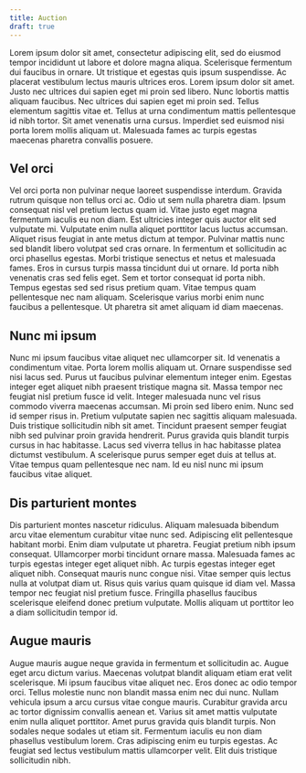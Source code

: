 ```yaml
---
title: Auction
draft: true
---
```


Lorem ipsum dolor sit amet, consectetur adipiscing elit, sed do eiusmod tempor incididunt ut labore et dolore magna aliqua. Scelerisque fermentum dui faucibus in ornare. Ut tristique et egestas quis ipsum suspendisse. Ac placerat vestibulum lectus mauris ultrices eros. Lorem ipsum dolor sit amet. Justo nec ultrices dui sapien eget mi proin sed libero. Nunc lobortis mattis aliquam faucibus. Nec ultrices dui sapien eget mi proin sed. Tellus elementum sagittis vitae et. Tellus at urna condimentum mattis pellentesque id nibh tortor. Sit amet venenatis urna cursus. Imperdiet sed euismod nisi porta lorem mollis aliquam ut. Malesuada fames ac turpis egestas maecenas pharetra convallis posuere.

## Vel orci

Vel orci porta non pulvinar neque laoreet suspendisse interdum. Gravida rutrum quisque non tellus orci ac. Odio ut sem nulla pharetra diam. Ipsum consequat nisl vel pretium lectus quam id. Vitae justo eget magna fermentum iaculis eu non diam. Est ultricies integer quis auctor elit sed vulputate mi. Vulputate enim nulla aliquet porttitor lacus luctus accumsan. Aliquet risus feugiat in ante metus dictum at tempor. Pulvinar mattis nunc sed blandit libero volutpat sed cras ornare. In fermentum et sollicitudin ac orci phasellus egestas. Morbi tristique senectus et netus et malesuada fames. Eros in cursus turpis massa tincidunt dui ut ornare. Id porta nibh venenatis cras sed felis eget. Sem et tortor consequat id porta nibh. Tempus egestas sed sed risus pretium quam. Vitae tempus quam pellentesque nec nam aliquam. Scelerisque varius morbi enim nunc faucibus a pellentesque. Ut pharetra sit amet aliquam id diam maecenas.

## Nunc mi ipsum

Nunc mi ipsum faucibus vitae aliquet nec ullamcorper sit. Id venenatis a condimentum vitae. Porta lorem mollis aliquam ut. Ornare suspendisse sed nisi lacus sed. Purus ut faucibus pulvinar elementum integer enim. Egestas integer eget aliquet nibh praesent tristique magna sit. Massa tempor nec feugiat nisl pretium fusce id velit. Integer malesuada nunc vel risus commodo viverra maecenas accumsan. Mi proin sed libero enim. Nunc sed id semper risus in. Pretium vulputate sapien nec sagittis aliquam malesuada. Duis tristique sollicitudin nibh sit amet. Tincidunt praesent semper feugiat nibh sed pulvinar proin gravida hendrerit. Purus gravida quis blandit turpis cursus in hac habitasse. Lacus sed viverra tellus in hac habitasse platea dictumst vestibulum. A scelerisque purus semper eget duis at tellus at. Vitae tempus quam pellentesque nec nam. Id eu nisl nunc mi ipsum faucibus vitae aliquet.

## Dis parturient montes

Dis parturient montes nascetur ridiculus. Aliquam malesuada bibendum arcu vitae elementum curabitur vitae nunc sed. Adipiscing elit pellentesque habitant morbi. Enim diam vulputate ut pharetra. Feugiat pretium nibh ipsum consequat. Ullamcorper morbi tincidunt ornare massa. Malesuada fames ac turpis egestas integer eget aliquet nibh. Ac turpis egestas integer eget aliquet nibh. Consequat mauris nunc congue nisi. Vitae semper quis lectus nulla at volutpat diam ut. Risus quis varius quam quisque id diam vel. Massa tempor nec feugiat nisl pretium fusce. Fringilla phasellus faucibus scelerisque eleifend donec pretium vulputate. Mollis aliquam ut porttitor leo a diam sollicitudin tempor id.

## Augue mauris

Augue mauris augue neque gravida in fermentum et sollicitudin ac. Augue eget arcu dictum varius. Maecenas volutpat blandit aliquam etiam erat velit scelerisque. Mi ipsum faucibus vitae aliquet nec. Eros donec ac odio tempor orci. Tellus molestie nunc non blandit massa enim nec dui nunc. Nullam vehicula ipsum a arcu cursus vitae congue mauris. Curabitur gravida arcu ac tortor dignissim convallis aenean et. Varius sit amet mattis vulputate enim nulla aliquet porttitor. Amet purus gravida quis blandit turpis. Non sodales neque sodales ut etiam sit. Fermentum iaculis eu non diam phasellus vestibulum lorem. Cras adipiscing enim eu turpis egestas. Ac feugiat sed lectus vestibulum mattis ullamcorper velit. Elit duis tristique sollicitudin nibh.